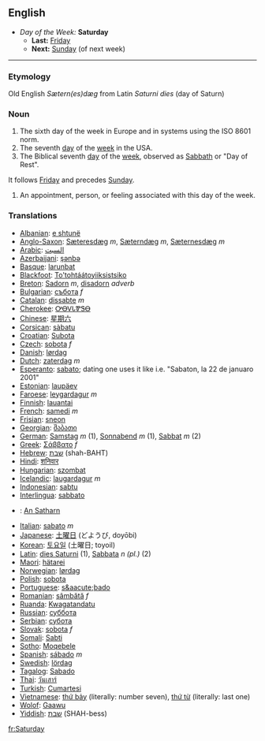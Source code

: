 == English ==
*''Day of the Week:'' '''Saturday'''
**'''Last:''' [[Friday]]
**'''Next:''' [[Sunday]] (of next week)
----

===Etymology===
Old English ''Sætern(es)dæg'' from Latin ''Saturni dies'' (day of Saturn)
===Noun===
#The sixth day of the week in Europe and in systems using the ISO 8601 norm.
#The seventh [[day]] of the [[week]] in the USA.
#The Biblical seventh [[day]] of the [[week]], observed as [[Sabbath]] or "Day of Rest".
It follows [[Friday]] and precedes [[Sunday]].
#An appointment, person, or feeling associated with this day of the week.

===Translations===
*[[Albanian]]: [[e shtunë]]
*[[Anglo-Saxon]]: [[Sæteresdæg]] ''m'', [[Sæterndæg]] ''m'', [[Sæternesdæg]] ''m''
*[[Arabic]]: [[السبت]]
*[[Azerbaijani]]: [[şənbə]]
*[[Basque]]: [[larunbat]]
*[[Blackfoot]]: [[To'tohtáátoyiiksistsiko]]
*[[Breton]]: [[Sadorn]] ''m'', [[disadorn]] ''adverb''
*[[Bulgarian]]: [[събота]] ''f''
*[[Catalan]]: [[dissabte]] ''m''
*[[Cherokee]]: [[ᎤᎾᏙᏓᏈᏕᎾ]]
*[[Chinese]]: [[星期六]]
*[[Corsican]]: [[sàbatu]]
*[[Croatian]]: [[Subota]]
*[[Czech]]: [[sobota]] ''f''
*[[Danish]]: [[lørdag]]
*[[Dutch]]: [[zaterdag]] ''m''
*[[Esperanto]]: [[sabato]]; dating one uses it like i.e. "Sabaton, la 22 de januaro 2001"
*[[Estonian]]: [[laupäev]]
*[[Faroese]]: [[leygardagur]] ''m''
*[[Finnish]]: [[lauantai]]
*[[French]]: [[samedi]] ''m''
*[[Frisian]]: [[sneon]]
*[[Georgian]]: [[შაბათი]]
*[[German]]: [[Samstag]] ''m'' (1), [[Sonnabend]] ''m'' (1), [[Sabbat]] ''m'' (2)
*[[Greek]]: [[Σάββατο]] ''f''
*[[Hebrew]]: [[שבת]] (shah-BAHT)
*[[Hindi]]: [[शनिवार]]
*[[Hungarian]]: [[szombat]]
*[[Icelandic]]: [[laugardagur]] ''m''
*[[Indonesian]]: [[sabtu]]
*[[Interlingua]]: [[sabbato]]
*{{ga}}: [[An Satharn]]
*[[Italian]]: [[sabato]] ''m''
*[[Japanese]]: [[土曜日]] (どようび, doyōbi)
*[[Korean]]: [[토요일]] (土曜日; toyoil)
*[[Latin]]: [[dies Saturni]] (1), [[Sabbata]] ''n (pl.)'' (2)
*[[Maori]]: [[hätarei]]
*[[Norwegian]]: [[lørdag]]
*[[Polish]]: [[sobota]]
*[[Portuguese]]: [[s&aacute;bado]]
*[[Romanian]]: [[sâmbătă]] ''f''
*[[Ruanda]]: [[Kwagatandatu]]
*[[Russian]]: [[суббота]]
*[[Serbian]]: [[субота]]
*[[Slovak]]: [[sobota#Slovak|sobota]] ''f''
*[[Somali]]: [[Sabti]]
*[[Sotho]]: [[Moqebele]]
*[[Spanish]]: [[sábado]] ''m''
*[[Swedish]]: [[lördag]]
*[[Tagalog]]: [[Sabado]]
*[[Thai]]: [[วันเสาร์]]
*[[Turkish]]: [[Cumartesi]]
*[[Vietnamese]]: [[thứ bảy]] (literally: number seven), [[thứ từ]] (literally: last one)
*[[Wolof]]: [[Gaawu]]
*[[Yiddish]]: [[שבת]] (SHAH-bess)

[[fr:Saturday]]